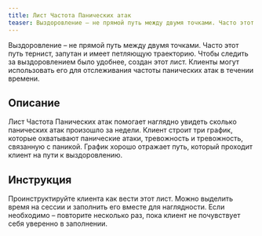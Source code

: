 ```yaml
---
title: Лист Частота Панических атак
teaser: Выздоровление – не прямой путь между двумя точками. Часто этот путь тернист, запутан и имеет петляющую траекторию. Чтобы следить за выздоровлением было удобнее, создан этот лист. Клиенты могут использовать его для отслеживания частоты панических атак в течении времени.
---
```


Выздоровление – не прямой путь между двумя точками. Часто этот путь тернист, запутан и имеет петляющую траекторию. Чтобы следить за выздоровлением было удобнее, создан этот лист. Клиенты могут использовать его для отслеживания частоты панических атак в течении времени.

## Описание

Лист Частота Панических атак помогает наглядно увидеть сколько
панических атак произошло за недели. Клиент строит три график, которые
охватывают панические атаки, тревожность и тревожность, связанную с
паникой. График хорошо отражает путь, который проходит клиент на пути к
выздоровлению.

## Инструкция

Проинструктируйте клиента как вести этот лист. Можно выделить время на
сессии и заполнить его вместе для наглядности. Если необходимо –
повторите несколько раз, пока клиент не почувствует себя уверенно в
заполнении.
